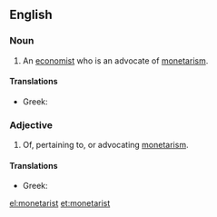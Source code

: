 ==English==

===Noun===
{{en-noun}}

# An [[economist]] who is an advocate of [[monetarism]].

====Translations====
* Greek: {{t|el|μονεταριστής|m|tr=monetaristís}}

===Adjective===
{{en-adj}}

# Of, pertaining to, or advocating [[monetarism]].

====Translations====
* Greek: {{t|el|μονεταριστικός|tr=monetaristikós}}

[[el:monetarist]]
[[et:monetarist]]
